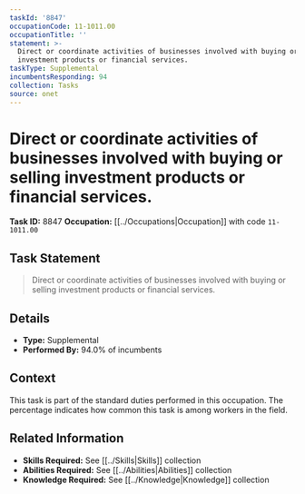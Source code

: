 ```yaml
---
taskId: '8847'
occupationCode: 11-1011.00
occupationTitle: ''
statement: >-
  Direct or coordinate activities of businesses involved with buying or selling
  investment products or financial services.
taskType: Supplemental
incumbentsResponding: 94
collection: Tasks
source: onet
---
```

# Direct or coordinate activities of businesses involved with buying or selling investment products or financial services.

**Task ID:** 8847
**Occupation:** [[../Occupations|Occupation]] with code `11-1011.00`

## Task Statement

> Direct or coordinate activities of businesses involved with buying or selling investment products or financial services.

## Details

- **Type:** Supplemental
- **Performed By:** 94.0% of incumbents

## Context

This task is part of the standard duties performed in this occupation. The percentage indicates how common this task is among workers in the field.

## Related Information

- **Skills Required:** See [[../Skills|Skills]] collection
- **Abilities Required:** See [[../Abilities|Abilities]] collection
- **Knowledge Required:** See [[../Knowledge|Knowledge]] collection
